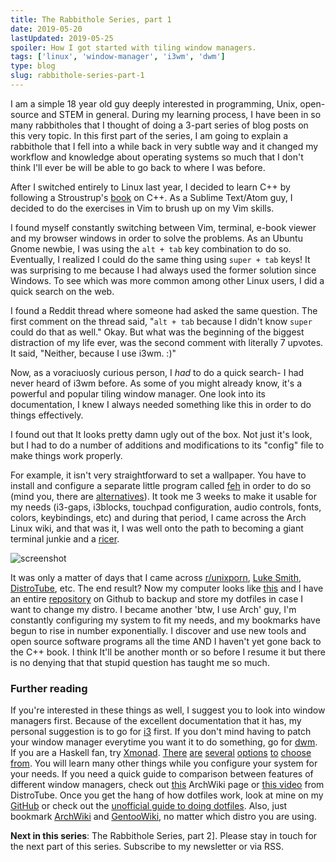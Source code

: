 ```yaml
---
title: The Rabbithole Series, part 1
date: 2019-05-20
lastUpdated: 2019-05-25
spoiler: How I got started with tiling window managers.
tags: ['linux', 'window-manager', 'i3wm', 'dwm']
type: blog
slug: rabbithole-series-part-1
---
```


I am a simple 18 year old guy deeply interested in programming, Unix, open-source and STEM in general. During my learning process, I have been in so many rabbitholes that I thought of doing a 3-part series of blog posts on this very topic. In this first part of the series, I am going to explain a rabbithole that I fell into a while back in very subtle way and it changed my workflow and knowledge about operating systems so much that I don't think I'll ever be will be able to go back to where I was before.

After I switched entirely to Linux last year, I decided to learn C++ by following a Stroustrup's [book](https://www.stroustrup.com/programming.html) on C++. As a Sublime Text/Atom guy, I decided to do the exercises in Vim to brush up on my Vim skills.

I found myself constantly switching between Vim, terminal, e-book viewer and my browser windows in order to solve the problems. As an Ubuntu Gnome newbie, I was using the `alt + tab` key combination to do so. Eventually, I realized I could do the same thing using `super + tab` keys! It was surprising to me because I had always used the former solution since Windows. To see which was more common among other Linux users, I did a quick search on the web.

I found a Reddit thread where someone had asked the same question. The first comment on the thread said, "`alt + tab` because I didn't know `super` could do that as well." Okay. But what was the beginning of the biggest distraction of my life ever, was the second comment with literally 7 upvotes. It said, "Neither, because I use i3wm. :)"

Now, as a voraciuosly curious person, I _had_ to do a quick search- I had never heard of i3wm before. As some of you might already know, it's a powerful and popular tiling window manager. One look into its documentation, I knew I always needed something like this in order to do things effectively.

I found out that It looks pretty damn ugly out of the box. Not just it's look, but I had to do a number of additions and modifications to its "config" file to make things work properly.

For example, it isn't very straightforward to set a wallpaper. You have to install and configure a separate little program called [feh](https://wiki.archlinux.org/index.php/Feh) in order to do so (mind you, there are [alternatives](https://wiki.archlinux.org/index.php/Nitrogen)). It took me 3 weeks to make it usable for my needs (i3-gaps, i3blocks, touchpad configuration, audio controls, fonts, colors, keybindings, etc) and during that period, I came across the Arch Linux wiki, and that was it, I was well onto the path to becoming a giant terminal junkie and a [ricer](https://www.reddit.com/r/unixporn/wiki/themeing/dictionary#wiki_rice).

![screenshot](./dotfiles-screenshot.png)

It was only a matter of days that I came across [r/unixporn](https://reddit.com/r/unixporn), [Luke Smith](https://www.youtube.com/channel/UC2eYFnH61tmytImy1mTYvhA), [DistroTube](https://www.youtube.com/channel/UCVls1GmFKf6WlTraIb_IaJg), etc. The end result? Now my computer looks like [this](https://github.com/rsapkf/dotfiles) and I have an entire [repository](https://github.com/rsapkf/config) on Github to backup and store my dotfiles in case I want to change my distro. I became another 'btw, I use Arch' guy, I'm constantly configuring my system to fit my needs, and my bookmarks have begun to rise in number exponentially. I discover and use new tools and open source software programs all the time AND I haven't yet gone back to the C++ book. I think It'll be another month or so before I resume it but there is no denying that that stupid question has taught me so much.

### Further reading

If you're interested in these things as well, I suggest you to look into window managers first. Because of the excellent documentation that it has, my personal suggestion is to go for [i3](https://i3wm.org) first. If you don't mind having to patch your window manager everytime you want it to do something, go for [dwm](https://dwm.suckless.org). If you are a Haskell fan, try [Xmonad](https://github.com/xmonad/xmonad). [There](https://github.com/Airblader/i3) [are](https://github.com/baskerville/bspwm) [several](http://www.qtile.org/) [options](https://awesomewm.org/) [to](http://www.herbstluftwm.org/) [choose](http://openbox.org/) [from](https://www.youtube.com/playlist?list=PL5--8gKSku17lbSBHPduj4qG97qxJe0UM). You will learn many other things while you configure your system for your needs. If you need a quick guide to comparison between features of different window managers, check out [this](https://wiki.archlinux.org/index.php/Window_manager#List_of_window_managers) ArchWiki page or [this video](https://www.youtube.com/watch?v=Obzf9ppODJU) from DistroTube. Once you get the hang of how dotfiles work, look at mine on my [GitHub](https://github.com/rsapkf/config) or check out the [unofficial guide to doing dotfiles](https://dotfiles.github.io/). Also, just bookmark [ArchWiki](https://wiki.archlinux.org) and [GentooWiki](https://wiki.gentoo.org/wiki/Main_Page), no matter which distro you are using.

**Next in this series**: <Link to='/blog/rabbithole-series-part-2'>The Rabbithole Series, part 2</Link>]. Please stay in touch for the next part of this series. Subscribe to my newsletter or via RSS.
